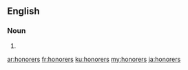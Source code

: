 ==English==

===Noun===
{{head|en|noun plural form}}

# {{plural of|honorer|lang=en}}

[[ar:honorers]]
[[fr:honorers]]
[[ku:honorers]]
[[my:honorers]]
[[ja:honorers]]